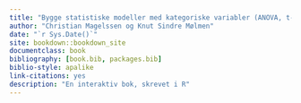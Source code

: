 ```yaml
--- 
title: "Bygge statistiske modeller med kategoriske variabler (ANOVA, t-test)"
author: "Christian Magelssen og Knut Sindre Mølmen"
date: "`r Sys.Date()`"
site: bookdown::bookdown_site
documentclass: book
bibliography: [book.bib, packages.bib]
biblio-style: apalike
link-citations: yes
description: "En interaktiv bok, skrevet i R"
---
```

